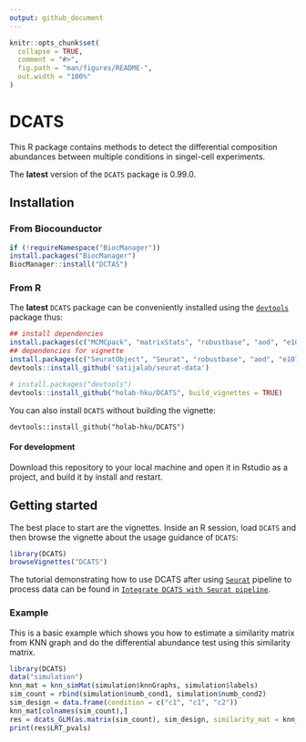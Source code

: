 ```yaml
---
output: github_document
---
```


<!-- README.md is generated from README.Rmd. Please edit that file -->

```r
knitr::opts_chunk$set(
  collapse = TRUE,
  comment = "#>",
  fig.path = "man/figures/README-",
  out.width = "100%"
)
```

# DCATS

<!-- badges: start -->
<!-- badges: end -->

This R package contains methods to detect the differential composition
abundances between multiple conditions in singel-cell experiments.

The **latest** version of the `DCATS` package is 0.99.0.

## Installation

### From Biocounductor

```r
if (!requireNamespace("BiocManager"))
install.packages("BiocManager")
BiocManager::install("DCTAS")
```


### From R

The **latest** `DCATS` package can be conveniently installed using the
[`devtools`](https://www.rstudio.com/products/rpackages/devtools/)
package thus:

```r
## install dependencies
install.packages(c("MCMCpack", "matrixStats", "robustbase", "aod", "e1071"))
## dependencies for vignette
install.packages(c("SeuratObject", "Seurat", "robustbase", "aod", "e1071"))
devtools::install_github('satijalab/seurat-data')
```

``` r
# install.packages("devtools")
devtools::install_github("holab-hku/DCATS", build_vignettes = TRUE)
```

You can also install `DCATS` without building the vignette:

```
devtools::install_github("holab-hku/DCATS")
```

#### For development

Download this repository to your local machine and open it in Rstudio as
a project, and build it by install and restart.

## Getting started

The best place to start are the vignettes. Inside an R session,
load `DCATS` and then browse the vignette about the usage guidance of `DCATS`:

``` r
library(DCATS)
browseVignettes("DCATS")
```

The tutorial demonstrating how to use DCATS after using [`Seurat`](https://satijalab.org/seurat/index.html) pipeline to process data can be found in [`Integrate DCATS with Seurat pipeline`](https://htmlpreview.github.io/?https://github.com/linxy29/DCATS_anlysis/blob/master/vignette/Integrate_with_seurat.html).

### Example

This is a basic example which shows you how to estimate a similarity matrix from KNN graph and do the differential abundance test using this similarity matrix.

```r
library(DCATS)
data("simulation")
knn_mat = knn_simMat(simulation$knnGraphs, simulation$labels)
sim_count = rbind(simulation$numb_cond1, simulation$numb_cond2)
sim_design = data.frame(condition = c("c1", "c1", "c2"))
knn_mat[colnames(sim_count),]
res = dcats_GLM(as.matrix(sim_count), sim_design, similarity_mat = knn_mat)
print(res$LRT_pvals)
```



